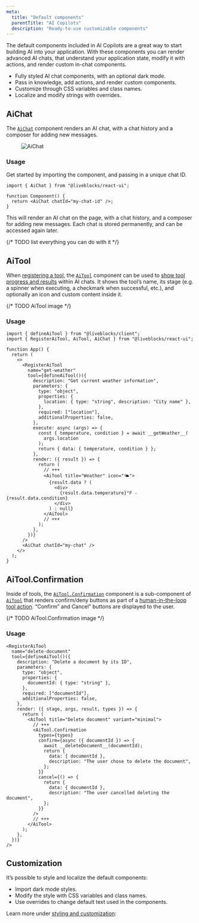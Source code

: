 ```yaml
---
meta:
  title: "Default components"
  parentTitle: "AI Copilots"
  description: "Ready-to-use customizable components"
---
```


The default components included in AI Copilots are a great way to start building
AI into your application. With these components you can render advanced AI
chats, that understand your application state, modify it with actions, and
render custom in-chat components.

- Fully styled AI chat components, with an optional dark mode.
- Pass in knowledge, add actions, and render custom components.
- Customize through CSS variables and class names.
- Localize and modify strings with overrides.

## AiChat

The [`AiChat`][] component renders an AI chat, with a chat history and a
composer for adding new messages.

<Figure>
  <Image
    src="/assets/ai-copilots/ai-chat.jpg"
    alt="AiChat"
    width={768}
    height={446}
  />
</Figure>

### Usage

Get started by importing the component, and passing in a unique chat ID.

```tsx
import { AiChat } from "@liveblocks/react-ui";

function Component() {
  return <AiChat chatId="my-chat-id" />;
}
```

This will render an AI chat on the page, with a chat history, and a composer for
adding new messages. Each chat is stored permanently, and can be accessed again
later.

{/* TODO list everything you can do with it */}

## AiTool

When
[registering a tool](/docs/ready-made-features/ai-copilots/tools#Registering-a-tool),
the [`AiTool`][] component can be used to
[show tool progress and results](/docs/ready-made-features/ai-copilots/tools)
within AI chats. It shows the tool’s name, its stage (e.g. a spinner when
executing, a checkmark when successful, etc.), and optionally an icon and custom
content inside it.

{/* TODO AiTool image */}

### Usage

```tsx
import { defineAiTool } from "@liveblocks/client";
import { RegisterAiTool, AiTool, AiChat } from "@liveblocks/react-ui";

function App() {
  return (
    <>
      <RegisterAiTool
        name="get-weather"
        tool={defineAiTool()({
          description: "Get current weather information",
          parameters: {
            type: "object",
            properties: {
              location: { type: "string", description: "City name" },
            },
            required: ["location"],
            additionalProperties: false,
          },
          execute: async (args) => {
            const { temperature, condition } = await __getWeather__(
              args.location
            );
            return { data: { temperature, condition } };
          },
          render: ({ result }) => {
            return (
              // +++
              <AiTool title="Weather" icon="🌤️">
                {result.data ? (
                  <div>
                    {result.data.temperature}°F - {result.data.condition}
                  </div>
                ) : null}
              </AiTool>
              // +++
            );
          },
        })}
      />
      <AiChat chatId="my-chat" />
    </>
  );
}
```

## AiTool.Confirmation

Inside of tools, the [`AiTool.Confirmation`][] component is a sub-component of
[`AiTool`][] that renders confirm/deny buttons as part of a
[human-in-the-loop tool action](/docs/ready-made-features/ai-copilots/tools#Default-confirmation-component).
“Confirm” and Cancel” buttons are displayed to the user.

{/* TODO AiTool.Confirmation image */}

### Usage

```tsx
<RegisterAiTool
  name="delete-document"
  tool={defineAiTool()({
    description: "Delete a document by its ID",
    parameters: {
      type: "object",
      properties: {
        documentId: { type: "string" },
      },
      required: ["documentId"],
      additionalProperties: false,
    },
    render: ({ stage, args, result, types }) => {
      return (
        <AiTool title="Delete document" variant="minimal">
          // +++
          <AiTool.Confirmation
            types={types}
            confirm={async ({ documentId }) => {
              await __deleteDocument__(documentId);
              return {
                data: { documentId },
                description: "The user chose to delete the document",
              };
            }}
            cancel={() => {
              return {
                data: { documentId },
                description: "The user cancelled deleting the document",
              };
            }}
          />
          // +++
        </AiTool>
      );
    },
  })}
/>
```

## Customization

It’s possible to style and localize the default components:

- Import dark mode styles.
- Modify the style with CSS variables and class names.
- Use overrides to change default text used in the components.

Learn more under
[styling and customization](/docs/ready-made-features/ai-copilots/styling-and-customization):

[`aichat`]: /docs/api-reference/liveblocks-react-ui#AiChat
[`aitool`]: /docs/api-reference/liveblocks-react-ui#AiTool
[`aitool.confirmation`]:
  /docs/api-reference/liveblocks-react-ui#AiTool.Confirmation
